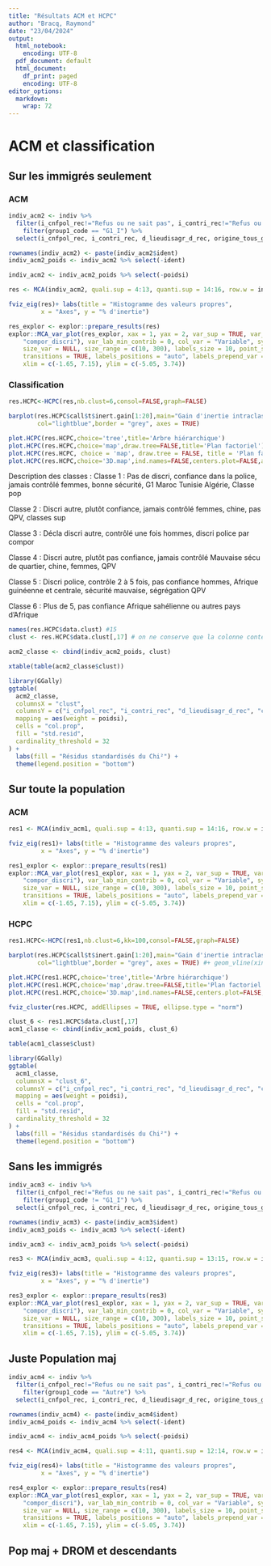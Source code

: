 ```yaml
---
title: "Résultats ACM et HCPC"
author: "Bracq, Raymond"
date: "23/04/2024"
output:
  html_notebook: 
    encoding: UTF-8
  pdf_document: default
  html_document:
    df_print: paged
    encoding: UTF-8
editor_options:
  markdown:
    wrap: 72
---
```



# ACM et classification{.tabset .tabset-fade}

## Sur les immigrés seulement

### ACM
```r
indiv_acm2 <- indiv %>%
  filter(i_cnfpol_rec!="Refus ou ne sait pas", i_contri_rec!="Refus ou ne sait pas", d_lieudisagr_d_rec!="Refus ou ne sait pas") %>% 
    filter(group1_code == "G1_I") %>% 
  select(i_cnfpol_rec, i_contri_rec, d_lieudisagr_d_rec, origine_tous_g2_rec, l_immi_rec, a_rquart_code, l_quart_secu_rec, qpv_i_rec, sexee_rec, csnq_ego_rec, f_dip, x_moifr, compor_discri, durtotfrm, durar2, agenq, ident, poidsi)  

rownames(indiv_acm2) <- paste(indiv_acm2$ident)
indiv_acm2_poids <- indiv_acm2 %>% select(-ident) 

indiv_acm2 <- indiv_acm2_poids %>% select(-poidsi)
```


```r
res <- MCA(indiv_acm2, quali.sup = 4:13, quanti.sup = 14:16, row.w = indiv_acm2_poids$poidsi)

```


```r
fviz_eig(res)+ labs(title = "Histogramme des valeurs propres",
         x = "Axes", y = "% d'inertie")
```

```r
res_explor <- explor::prepare_results(res)
explor::MCA_var_plot(res_explor, xax = 1, yax = 2, var_sup = TRUE, var_sup_choice = c("qpv_i_rec",
    "compor_discri"), var_lab_min_contrib = 0, col_var = "Variable", symbol_var = "Type",
    size_var = NULL, size_range = c(10, 300), labels_size = 10, point_size = 56,
    transitions = TRUE, labels_positions = "auto", labels_prepend_var = FALSE,
    xlim = c(-1.65, 7.15), ylim = c(-5.05, 3.74))
```

### Classification

```r
res.HCPC<-HCPC(res,nb.clust=6,consol=FALSE,graph=FALSE)
```

```r
barplot(res.HCPC$call$t$inert.gain[1:20],main="Gain d'inertie intraclasse sur les 20 dernières agrégations ",
        col="lightblue",border = "grey", axes = TRUE)
```

```r
plot.HCPC(res.HCPC,choice='tree',title='Arbre hiérarchique')
plot.HCPC(res.HCPC,choice='map',draw.tree=FALSE,title='Plan factoriel')
plot.HCPC(res.HCPC, choice = 'map', draw.tree = FALSE, title = 'Plan factoriel', label = 'none')
plot.HCPC(res.HCPC,choice='3D.map',ind.names=FALSE,centers.plot=FALSE,angle=60,title='Arbre hiérarchique sur le plan factoriel')
```
Description des classes :
Classe 1 : Pas de discri, confiance dans la police, jamais contrôlé
femmes, bonne sécurité, G1 Maroc Tunisie Algérie, Classe pop

Classe 2 : Discri autre, plutôt confiance, jamais contrôlé
femmes, chine, pas QPV, classes sup

Classe 3 : Décla discri autre, contrôlé une fois
hommes, discri police par compor

Classe 4 : Discri autre, plutôt pas confiance, jamais contrôlé
Mauvaise sécu de quartier, chine, femmes, QPV

Classe 5 : Discri police, contrôle 2 à 5 fois, pas confiance
hommes, Afrique guinéenne et centrale, sécurité mauvaise, ségrégation QPV

Classe 6 : Plus de 5, pas confiance
Afrique sahélienne ou autres pays d'Afrique


```r
names(res.HCPC$data.clust) #15
clust <- res.HCPC$data.clust[,17] # on ne conserve que la colonne contenant les classes

acm2_classe <- cbind(indiv_acm2_poids, clust)
```

```r
xtable(table(acm2_classe$clust))
```


```r
library(GGally)
ggtable(
  acm2_classe, 
  columnsX = "clust", 
  columnsY = c("i_cnfpol_rec", "i_contri_rec", "d_lieudisagr_d_rec", "compor_discri","origine_tous_g2_rec", "qpv_i_rec", "l_quart_secu_rec", "csnq_ego_rec", "l_immi_rec", "sexee_rec", "durar2", "agenq"),
  mapping = aes(weight = poidsi),
  cells = "col.prop",
  fill = "std.resid",
  cardinality_threshold = 32
) + 
  labs(fill = "Résidus standardisés du Chi²") +
  theme(legend.position = "bottom")
```


## Sur toute la population

### ACM

```r
res1 <- MCA(indiv_acm1, quali.sup = 4:13, quanti.sup = 14:16, row.w = indiv_acm1_poids$poidsi)
```

```r
fviz_eig(res1)+ labs(title = "Histogramme des valeurs propres",
         x = "Axes", y = "% d'inertie")
```

```r
res1_explor <- explor::prepare_results(res1)
explor::MCA_var_plot(res1_explor, xax = 1, yax = 2, var_sup = TRUE, var_sup_choice = c("qpv_i_rec",
    "compor_discri"), var_lab_min_contrib = 0, col_var = "Variable", symbol_var = "Type",
    size_var = NULL, size_range = c(10, 300), labels_size = 10, point_size = 56,
    transitions = TRUE, labels_positions = "auto", labels_prepend_var = FALSE,
    xlim = c(-1.65, 7.15), ylim = c(-5.05, 3.74))
```

### HCPC
```r
res1.HCPC<-HCPC(res1,nb.clust=6,kk=100,consol=FALSE,graph=FALSE)
```

```r
barplot(res.HCPC$call$t$inert.gain[1:20],main="Gain d'inertie intraclasse sur les 20 dernières agrégations ",
        col="lightblue",border = "grey", axes = TRUE) #+ geom_vline(xintercept = factor(c(5, 7, 10, 14, 15)), linetype = "dashed", color = "black")
```

```r
plot.HCPC(res1.HCPC,choice='tree',title='Arbre hiérarchique')
plot.HCPC(res1.HCPC,choice='map',draw.tree=FALSE,title='Plan factoriel')
plot.HCPC(res1.HCPC,choice='3D.map',ind.names=FALSE,centers.plot=FALSE,angle=60,title='Arbre hiérarchique sur le plan factoriel')
```

```r
fviz_cluster(res.HCPC, addEllipses = TRUE, ellipse.type = "norm")
```




```r
clust_6 <- res1.HCPC$data.clust[,17] 
acm1_classe <- cbind(indiv_acm1_poids, clust_6) 
```

```r
table(acm1_classe$clust)
```

```r
library(GGally)
ggtable(
  acm1_classe, 
  columnsX = "clust_6", 
  columnsY = c("i_cnfpol_rec", "i_contri_rec", "d_lieudisagr_d_rec", "compor_discri","group1_rec", "origine_tous_g2_rec", "qpv_i_rec", "sexee_rec", "durtotfrm", "agenq"),
  mapping = aes(weight = poidsi),
  cells = "col.prop",
  fill = "std.resid",
  cardinality_threshold = 32
) + 
  labs(fill = "Résidus standardisés du Chi²") +
  theme(legend.position = "bottom")
```



## Sans les immigrés


```r
indiv_acm3 <- indiv %>%
  filter(i_cnfpol_rec!="Refus ou ne sait pas", i_contri_rec!="Refus ou ne sait pas", d_lieudisagr_d_rec!="Refus ou ne sait pas") %>% 
    filter(group1_code != "G1_I") %>% 
  select(i_cnfpol_rec, i_contri_rec, d_lieudisagr_d_rec, origine_tous_g2_rec, l_immi_rec, a_rquart_code, l_quart_secu_rec, qpv_i_rec, sexee_rec, csnq_ego_rec, compor_discri, group1, durtotfrm, durar2, agenq, ident, poidsi)  

rownames(indiv_acm3) <- paste(indiv_acm3$ident)
indiv_acm3_poids <- indiv_acm3 %>% select(-ident) 

indiv_acm3 <- indiv_acm3_poids %>% select(-poidsi)
```
```r
res3 <- MCA(indiv_acm3, quali.sup = 4:12, quanti.sup = 13:15, row.w = indiv_acm3_poids$poidsi)
```

```r
fviz_eig(res3)+ labs(title = "Histogramme des valeurs propres",
         x = "Axes", y = "% d'inertie")
```

```r
res3_explor <- explor::prepare_results(res3)
explor::MCA_var_plot(res1_explor, xax = 1, yax = 2, var_sup = TRUE, var_sup_choice = c("qpv_i_rec",
    "compor_discri"), var_lab_min_contrib = 0, col_var = "Variable", symbol_var = "Type",
    size_var = NULL, size_range = c(10, 300), labels_size = 10, point_size = 56,
    transitions = TRUE, labels_positions = "auto", labels_prepend_var = FALSE,
    xlim = c(-1.65, 7.15), ylim = c(-5.05, 3.74))
```

## Juste Population maj

```r
indiv_acm4 <- indiv %>%
  filter(i_cnfpol_rec!="Refus ou ne sait pas", i_contri_rec!="Refus ou ne sait pas", d_lieudisagr_d_rec!="Refus ou ne sait pas") %>% 
    filter(group1_code == "Autre") %>% 
  select(i_cnfpol_rec, i_contri_rec, d_lieudisagr_d_rec, origine_tous_g2_rec, l_immi_rec, a_rquart_code, l_quart_secu_rec, qpv_i_rec, sexee_rec, csnq_ego_rec, compor_discri, durtotfrm, durar2, agenq, ident, poidsi)  

rownames(indiv_acm4) <- paste(indiv_acm4$ident)
indiv_acm4_poids <- indiv_acm4 %>% select(-ident) 

indiv_acm4 <- indiv_acm4_poids %>% select(-poidsi)
```

```r
res4 <- MCA(indiv_acm4, quali.sup = 4:11, quanti.sup = 12:14, row.w = indiv_acm4_poids$poidsi)
```

```r
fviz_eig(res4)+ labs(title = "Histogramme des valeurs propres",
         x = "Axes", y = "% d'inertie")
```

```r
res4_explor <- explor::prepare_results(res4)
explor::MCA_var_plot(res1_explor, xax = 1, yax = 2, var_sup = TRUE, var_sup_choice = c("qpv_i_rec",
    "compor_discri"), var_lab_min_contrib = 0, col_var = "Variable", symbol_var = "Type",
    size_var = NULL, size_range = c(10, 300), labels_size = 10, point_size = 56,
    transitions = TRUE, labels_positions = "auto", labels_prepend_var = FALSE,
    xlim = c(-1.65, 7.15), ylim = c(-5.05, 3.74))
```
## Pop maj + DROM et descendants
